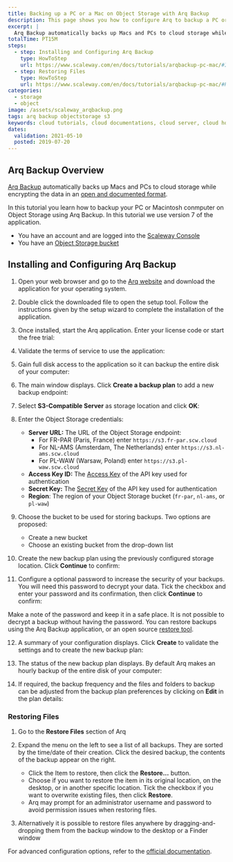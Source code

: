 ```yaml
---
title: Backing up a PC or a Mac on Object Storage with Arq Backup
description: This page shows you how to configure Arq to backup a PC or Mac automatically on Object Storage
excerpt: |
  Arq Backup automatically backs up Macs and PCs to cloud storage while encrypting the data in an open and documented format.
totalTime: PT15M
steps:
  - step: Installing and Configuring Arq Backup
    type: HowToStep
    url: https://www.scaleway.com/en/docs/tutorials/arqbackup-pc-mac/#Installing-and-Configuring-Arq-Backup
  - step: Restoring Files
    type: HowToStep
    url: https://www.scaleway.com/en/docs/tutorials/arqbackup-pc-mac/#Restoring-Files
categories:
  - storage
  - object
image: /assets/scaleway_arqbackup.png
tags: arq backup objectstorage s3
keywords: cloud tutorials, cloud documentations, cloud server, cloud hosting, ubuntu server, debian server, linux server, IAAS, baremetal, scalability, ARM, physical server, dedicated server, physicalization, server, teamspeak, conference, gaming
dates:
  validation: 2021-05-10
  posted: 2019-07-20
---
```


## Arq Backup Overview

[Arq Backup](https://www.arqbackup.com/index.html) automatically backs up Macs and PCs to cloud storage while encrypting the data in an [open and documented format](https://www.arqbackup.com/arq_data_format.txt).

In this tutorial you learn how to backup your PC or Macintosh conmputer on Object Storage using Arq Backup. In this tutorial we use version 7 of the application.

<Message type="requirement">

- You have an account and are logged into the [Scaleway Console](https://console.scaleway.com)
- You have an [Object Storage bucket](https://www.scaleway.com/en/object-storage/)

</Message>

## Installing and Configuring Arq Backup

1. Open your web browser and go to the [Arq website](https://www.arqbackup.com/index.html) and download the application for your operating system.

2. Double click the downloaded file to open the setup tool. Follow the instructions given by the setup wizard to complete the installation of the application.

3. Once installed, start the Arq application. Enter your license code or start the free trial:
<Lightbox src="scaleway-arq7_splash.png" alt="" />

4. Validate the terms of service to use the application:
<Lightbox src="scaleway-arq7_license.png" alt="" />

5. Gain full disk access to the application so it can backup the entire disk of your computer:
<Lightbox src="scaleway-arq7_disk_access.png" alt="" />

6. The main window displays. Click **Create a backup plan** to add a new backup endpoint:
<Lightbox src="scaleway-arq7_create_backup.png" alt="" />

7. Select **S3-Compatible Server** as storage location and click **OK**:
<Lightbox src="scaleway-arq7_s3.png" alt="" />

8. Enter the Object Storage credentials:

    - **Server URL:** The URL of the Object Storage endpoint:
      - For FR-PAR (Paris, France) enter `https://s3.fr-par.scw.cloud`
      - For NL-AMS (Amsterdam, The Netherlands) enter `https://s3.nl-ams.scw.cloud`
      - For PL-WAW (Warsaw, Poland) enter `https://s3.pl-waw.scw.cloud`
    - **Access Key ID:** The [Access Key](/console/my-project/how-to/generate-api-key/) of the API key used for authentication
    - **Secret Key:** The [Secret Key](/console/my-project/how-to/generate-api-key/) of the API key used for authentication
    - **Region**: The region of your Object Storage bucket (`fr-par`, `nl-ams`, or `pl-waw`)

    <Lightbox src="scaleway-arq7_s3_credentials.png" alt="" />

9. Choose the bucket to be used for storing backups. Two options are proposed:

    - Create a new bucket
    - Choose an existing bucket from the drop-down list

    <Lightbox src="scaleway-arq7_s3_bucket.png" alt="" />

10. Create the new backup plan using the previously configured storage location. Click **Continue** to confirm:
<Lightbox src="scaleway-arq7_choose_storage.png" alt="" />

11. Configure a optional password to increase the security of your backups. You will need this password to decrypt your data. Tick the checkbox and enter your password and its confirmation, then click **Continue** to confirm:
  <Lightbox src="scaleway-arq7_password.png" alt="" />

  <Message type="important">

  Make a note of the password and keep it in a safe place. It is not possible to decrypt a backup without having the password. You can restore backups using the Arq Backup application, or an open source [restore tool](https://arqbackup.github.io/arq_restore/).

  </Message>

12. A summary of your configuration displays. Click **Create** to validate the settings and to create the new backup plan:
<Lightbox src="scaleway-arq7_summary.png" alt="" />

13. The status of the new backup plan displays. By default Arq makes an hourly backup of the entire disk of your computer:
<Lightbox src="scaleway-arq7_status.png" alt="" />

14. If required, the backup frequency and the files and folders to backup can be adjusted from the backup plan preferences by clicking on **Edit** in the plan details:
<Lightbox src="scaleway-arq7_edit_plan.png" alt="" />

### Restoring Files

1. Go to the **Restore Files** section of Arq
<Lightbox src="scaleway-arq7_restore.png" alt="" />

2.  Expand the menu on the left to see a list of all backups. They are sorted by the time/date of their creation. Click the desired backup, the contents of the backup appear on the right.

    - Click the Item to restore, then click the **Restore...** button.
    - Choose if you want to restore the item in its original location, on the desktop, or in another specific location. Tick the checkbox if you want to overwrite existing files, then click **Restore**.
    - Arq may prompt for an administrator username and password to avoid permission issues when restoring files.

    <Lightbox src="scaleway-arq7_restore_settings.png" alt="" />

3. Alternatively it is possible to restore files anywhere by dragging-and-dropping them from the backup window to the desktop or a Finder window

For advanced configuration options, refer to the [official documentation](https://www.arqbackup.com/docs/).
